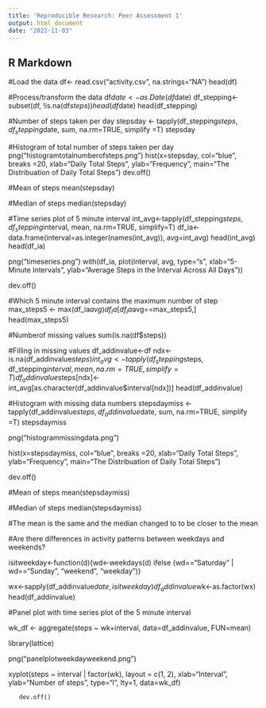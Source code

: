 ```yaml
---
title: 'Reproducible Research: Peer Assessment 1'
output: html_document
date: "2022-11-03"
---
```



## R Markdown



#Load the data
df<- read.csv("activity.csv", na.strings="NA")
head(df)

#Process/transform the data
df$date <- as.Date(df$date)
df_stepping<-subset(df, !is.na(df$steps))
head(df$date)
head(df_stepping)

#Number of steps taken per day
stepsday <- tapply(df_stepping$steps, df_stepping$date, sum, na.rm=TRUE, simplify =T)
stepsday

#Histogram of total number of steps taken per day
png("histogramtotalnumberofsteps.png")
hist(x=stepsday, col="blue", breaks =20, xlab="Daily Total Steps", ylab="Frequency", main="The Distribuation of Daily Total Steps")
dev.off()

#Mean of steps
mean(stepsday)

#Median of steps
median(stepsday)

#Time series plot of 5 minute interval
int_avg<-tapply(df_stepping$steps, df_stepping$interval, mean, na.rm=TRUE, simplify=T)
df_ia<- data.frame(interval=as.integer(names(int_avg)), avg=int_avg)
head(int_avg)
head(df_ia)

png("timeseries.png")
with(df_ia, plot(interval, avg, type="s", xlab="5-Minute Intervals", ylab="Average Steps in the Interval Across All Days"))

dev.off()

#Which 5 minute interval contains the maximum number of step
max_steps5 <- max(df_ia$avg)
df_ia[df_ia$avg==max_steps5,]
head(max_steps5)

#Numberof missing values
sum(is.na(df$steps))

#Filling in missing values
df_addinvalue<-df
ndx<-is.na(df_addinvalue$steps)
int_avg<-tapply(df_stepping$steps, df_stepping$interval, mean, na.rm=TRUE, simplify=T)
df_addinvalue$steps[ndx]<-int_avg[as.character(df_addinvalue$interval[ndx])]
head(df_addinvalue)

#Histogram with missing data numbers
stepsdaymiss <- tapply(df_addinvalue$steps, df_addinvalue$date, sum, na.rm=TRUE, simplify =T)
stepsdaymiss

png("histogrammissingdata.png")

hist(x=stepsdaymiss, col="blue", breaks =20, xlab="Daily Total Steps", ylab="Frequency", main="The Distribuation of Daily Total Steps")

dev.off()

#Mean of steps
mean(stepsdaymiss)

#Median of steps
median(stepsdaymiss)

#The mean is the same and the median changed to to be closer to the mean

#Are there differences in activity patterns between weekdays and weekends?

isitweekday<-function(d){wd<-weekdays(d) 
ifelse (wd=="Saturday" | wd=="Sunday", "weekend", "weekday")}

wx<-sapply(df_addinvalue$date, isitweekday)
df_addinvalue$wk<-as.factor(wx)
head(df_addinvalue)

#Panel plot with time series plot of the 5 minute interval

wk_df <- aggregate(steps ~ wk+interval, data=df_addinvalue, FUN=mean)

library(lattice)

png("panelplotweekdayweekend.png")

xyplot(steps ~ interval | factor(wk),
       layout = c(1, 2),
       xlab="Interval",
       ylab="Number of steps",
       type="l",
       lty=1,
       data=wk_df)
       
       dev.off()
       



